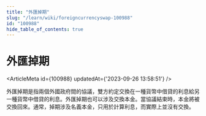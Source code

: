 ```yaml
---
title: "外匯掉期"
slug: "/learn/wiki/foreigncurrencyswap-100988"
id: "100988"
hide_table_of_contents: true
---
```



# 外匯掉期

<ArticleMeta id={100988} updatedAt={'2023-09-26 13:58:51'} />
<div className='border-solid border-b border-t-0 my-4 border-[var(--ifm-color-gray-300)]' />

外匯掉期是指兩個外國政府間的協議，雙方約定交換在一種貨幣中借貸的利息給另一種貨幣中借貸的利息。外匯掉期也可以涉及交換本金。當協議結束時，本金將被交換回來。通常，掉期涉及名義本金，只用於計算利息，而實際上並沒有交換。
